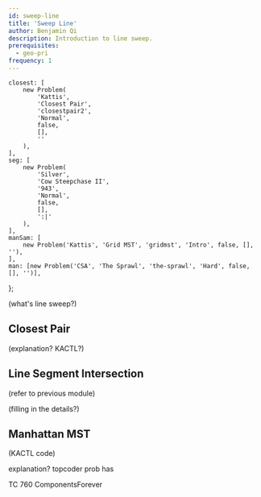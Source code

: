 ```yaml
---
id: sweep-line
title: 'Sweep Line'
author: Benjamin Qi
description: Introduction to line sweep.
prerequisites:
  - geo-pri
frequency: 1
---
```



	closest: [
		new Problem(
			'Kattis',
			'Closest Pair',
			'closestpair2',
			'Normal',
			false,
			[],
			''
		),
	],
	seg: [
		new Problem(
			'Silver',
			'Cow Steepchase II',
			'943',
			'Normal',
			false,
			[],
			':|'
		),
	],
	manSam: [
		new Problem('Kattis', 'Grid MST', 'gridmst', 'Intro', false, [], ''),
	],
	man: [new Problem('CSA', 'The Sprawl', 'the-sprawl', 'Hard', false, [], '')],
};

(what's line sweep?)

<Resources>
	<Resource source="CPH" title="30.1, 30.2 - Sweep Line Algorithms"></Resource>
	<Resource
		source="TC"
		title="Line Sweep Algorithms"
		url="line-sweep-algorithms"
	></Resource>
</Resources>

## Closest Pair

<Problems problems={problems.closest} />

(explanation? KACTL?)

## Line Segment Intersection

(refer to previous module)

<Problems problems={problems.seg} />

(filling in the details?)

## Manhattan MST

<Problems problems={problems.manSam} />

(KACTL code)

explanation? topcoder prob has

<Problems problems={problems.man} />

TC 760 ComponentsForever

